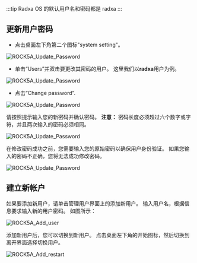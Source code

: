 :::tip
Radxa OS 的默认用户名和密码都是 radxa
:::

## 更新用户密码

- 点击桌面左下角第二个图标"system setting"。

![ROCK5A_Update_Password](/img/rock5a/rock5a_update_password_1.webp)

- 单击“Users”并双击要更改其密码的用户。 这里我们以**radxa**用户为例。

![ROCK5A_Update_Password](/img/rock5a/rock5a_update_password_2.webp)

- 点击“Change password”.

![ROCK5A_Update_Password](/img/rock5a/rock5a_update_password_3.webp)

请按照提示输入您的新密码并确认密码。
**注意：** 密码长度必须超过六个数字或字符，并且两次输入的密码必须相同。

![ROCK5A_Update_Password](/img/rock5a/rock5a_update_password_4.webp)

在修改密码成功之前，您需要输入您的原始密码以确保用户身份验证。 如果您输入的密码不正确，您将无法成功修改密码。

![ROCK5A_Update_Password](/img/rock5a/rock5a_update_password_5.webp)

## 建立新帐户

如果要添加新用户，请单击管理用户界面上的添加新用户。 输入用户名，根据信息要求输入新的用户密码。 如图所示：

![ROCK5A_Add_user](/img/rock5a/rock5a_add_user.webp)

添加新用户后，您可以切换到新用户。
点击桌面左下角的开始图标，然后切换到离开界面选择切换用户。

![ROCK5A_Add_restart](/img/rock5a/rock5a_restart.webp)
